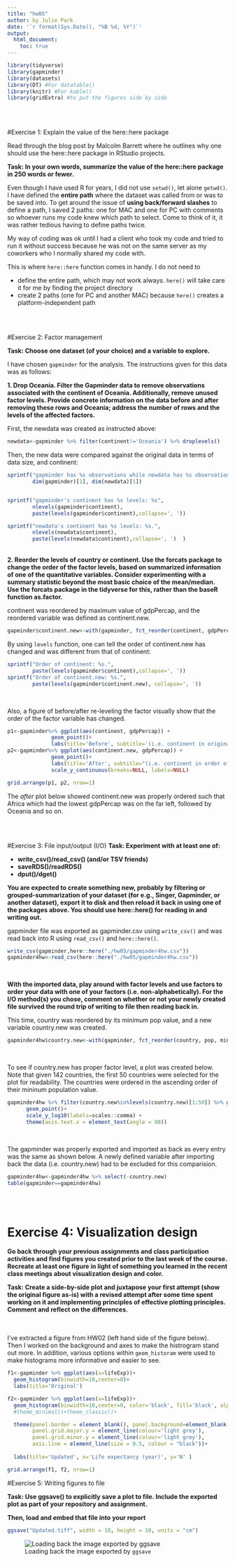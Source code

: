 ```yaml
---
title: "hw05"
author: by Julie Park
date: '`r format(Sys.Date(), "%B %d, %Y")`'
output: 
  html_document:
    toc: true
---    
```


```r
library(tidyverse)
library(gapminder)
library(datasets)
library(DT) #For datatable()
library(knitr) #For kable()
library(gridExtra) #to put the figures side by side
```
<br><br>

#Exercise 1: Explain the value of the here::here package

Read through the blog post by Malcolm Barrett where he outlines why one should use the here::here package in RStudio projects.

**Task: In your own words, summarize the value of the here::here package in 250 words or fewer.**

Even though I have used R for years, I did not use `setwd()`, let alone `getwd()`.  I have defined the **entire path** where the dataset was called from or was to be saved into. To get around the issue of **using back/forward slashes** to define a path, I saved 2 paths: one for MAC and one for PC with comments so whoever runs my code knew which path to select.  Come to think of it, it was rather tedious having to define paths twice.  

My way of coding was ok until I had a client who took my code and tried to run it without success because he was not on the same server as my coworkers who I normally shared my code with.


This is where `here::here` function comes in handy.  I do not need to 

* define the entire path, which may not work always. `here()` will take care it for me by finding the project directory
* create 2 paths (one for PC and another MAC) because `here()` creates a platform-independent path


<br><br>

#Exercise 2: Factor management

**Task: Choose one dataset (of your choice) and a variable to explore.** 

I have chosen `gapminder` for the analysis.  The instructions given for this data was as follows:

**1. Drop Oceania. Filter the Gapminder data to remove observations associated with the continent of Oceania. Additionally, remove unused factor levels. Provide concrete information on the data before and after removing these rows and Oceania; address the number of rows and the levels of the affected factors.**

First, the newdata was created as instructed above:
```r
newdata<-gapminder %>% filter(continent!='Oceania') %>% droplevels()
```

Then, the new data were compared against the original data in terms of data size, and continent:
```r
sprintf("gapminder has %s observations while newdata has %s observations.",
        dim(gapminder)[1], dim(newdata)[1])


sprintf("gapminder's continent has %s levels: %s", 
        nlevels(gapminder$continent), 
        paste(levels(gapminder$continent),collapse=', '))

sprintf("newdata's continent has %s levels: %s.", 
        nlevels(newdata$continent),  
        paste(levels(newdata$continent),collapse=', ')  )

```

<br/>
**2. Reorder the levels of country or continent. Use the forcats package to change the order of the factor levels, based on summarized information of one of the quantitative variables. Consider experimenting with a summary statistic beyond the most basic choice of the mean/median. Use the forcats package in the tidyverse for this, rather than the baseR function as.factor.**

continent was reordered by maximum value of gdpPercap, and the reordered variable was defined as continent.new.  
```r
gapminder$continent.new<-with(gapminder, fct_reorder(continent, gdpPercap, max))

```


By using `levels` function, one can tell the order of continent.new has changed and was different from that of continent:
```r
sprintf("Order of continent: %s.", 
        paste(levels(gapminder$continent),collapse=', '))
sprintf("Order of continent.new: %s.", 
        paste(levels(gapminder$continent.new), collapse=', '))
```

<br/>

Also, a figure of before/after re-leveling the factor visually show that the order of the factor variable has changed.

```r
p1<-gapminder%>% ggplot(aes(continent, gdpPercap)) + 
              geom_point()+
              labs(title='Before', subtitle='(i.e. continent in original order)')
p2<-gapminder%>% ggplot(aes(continent.new, gdpPercap)) + 
              geom_point()+
              labs(title='After', subtitle="(i.e. continent in order of max(gdpPercap))", y='')+
              scale_y_continuous(breaks=NULL, labels=NULL)

grid.arrange(p1, p2, nrow=1)
```

The *after* plot below showed continent.new was properly ordered such that Africa which had the lowest gdpPercap was on the far left, followed by Oceania and so on.


<br/><br/>

#Exercise 3: File input/output (I/O) 
**Task: Experiment with at least one of:**

 - **write_csv()/read_csv() (and/or TSV friends) **
 - **saveRDS()/readRDS()**
 - **dput()/dget()**

**You are expected to create something new, probably by filtering or grouped-summarization of your dataset (for e.g., Singer, Gapminder, or another dataset), export it to disk and then reload it back in using one of the packages above. You should use here::here() for reading in and writing out.**

gapminder file was exported as gapminder.csv using `write_csv()` and was read back into R using `read_csv()` and `here::here()`.
```r
write_csv(gapminder,here::here("./hw05/gapminder4hw.csv"))
gapminder4hw<-read_csv(here::here("./hw05/gapminder4hw.csv"))
```

<br/>

**With the imported data, play around with factor levels and use factors to order your data with one of your factors (i.e. non-alphabetically). For the I/O method(s) you chose, comment on whether or not your newly created file survived the round trip of writing to file then reading back in.**

This time, country was reordered by its minimum pop value, and a new variable country.new was created.
```r
gapminder4hw$country.new<-with(gapminder, fct_reorder(country, pop, min))
```

<br/>

To see if country.new has proper factor level, a plot was created below. Note that given 142 countries, the first 50 countries were selected for the plot for readability.  The countries were ordered in the ascending order of their mininum population value.


```r
gapminder4hw %>% filter(country.new%in%levels(country.new)[1:50]) %>% ggplot(aes(country.new, pop, group=year))+
      geom_point()+
      scale_y_log10(labels=scales::comma) +
      theme(axis.text.x = element_text(angle = 90))
```

<br/>

The gapminder was properly exported and imported as back as every entry was the same as shown below.  A newly defined variable after importing back the data (i.e. country.new) had to be excluded for this comparision.

```r
gapminder4hw<-gapminder4hw %>% select(-country.new)
table(gapminder==gapminder4hw)
```

<br/><br/>

# Exercise 4: Visualization design
**Go back through your previous assignments and class participation activities and find figures you created prior to the last week of the course. Recreate at least one figure in light of something you learned in the recent class meetings about visualization design and color.**

**Task: Create a side-by-side plot and juxtapose your first attempt (show the original figure as-is) with a revised attempt after some time spent working on it and implementing principles of effective plotting principles. Comment and reflect on the differences.**

<br/><br/>
I've extracted a figure from HW02 (left hand side of the figure below).  
Then I worked on the background and axes to make the histrogram stand out more.  In addition, various options within `geom_historam` were used to make histograms more informative and easier to see.

```r
f1<-gapminder %>% ggplot(aes(x=lifeExp))+
  geom_histogram(binwidth=10,center=0)+
  labs(title='Original')

f2<-gapminder %>% ggplot(aes(x=lifeExp))+
  geom_histogram(binwidth=10,center=0, color='black', fill='black', alpha=0.7)+
  #theme_minimal()+theme_classic()+

  theme(panel.border = element_blank(), panel.background=element_blank(),
        panel.grid.major.y = element_line(colour='light grey'), 
        panel.grid.minor.y = element_line(colour='light grey'), 
        axis.line = element_line(size = 0.5, colour = "black"))+
  
  labs(title='Updated', x='Life expectancy (year)', y='N' )

grid.arrange(f1, f2, nrow=1)
```



#Exercise 5: Writing figures to file

**Task: Use ggsave() to explicitly save a plot to file. Include the exported plot as part of your repository and assignment.**

**Then, load and embed that file into your report**

```r
ggsave("Updated.tiff", width = 10, height = 10, units = "cm")

```


![Loading back the image exported by `ggsave`](./updated.tiff)
